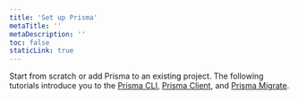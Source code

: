 ```yaml
---
title: 'Set up Prisma'
metaTitle: ''
metaDescription: ''
toc: false
staticLink: true
---
```


<TopBlock>

Start from scratch or add Prisma to an existing project. The following tutorials introduce you to the [Prisma CLI](/orm/tools/prisma-cli), [Prisma Client](/orm/prisma-client), and [Prisma Migrate](/orm/prisma-migrate).

</TopBlock>

<Subsections depth="3" />

